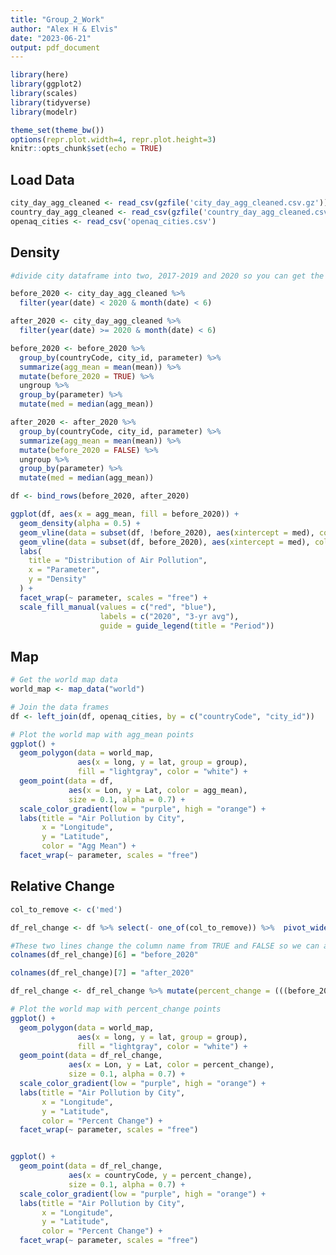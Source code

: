 ```yaml
---
title: "Group_2_Work"
author: "Alex H & Elvis"
date: "2023-06-21"
output: pdf_document
---
```

```r
library(here)
library(ggplot2)
library(scales)
library(tidyverse)
library(modelr)

theme_set(theme_bw())
options(repr.plot.width=4, repr.plot.height=3)
knitr::opts_chunk$set(echo = TRUE)
```
## Load Data
```r
city_day_agg_cleaned <- read_csv(gzfile('city_day_agg_cleaned.csv.gz'))
country_day_agg_cleaned <- read_csv(gzfile('country_day_agg_cleaned.csv.gz'))
openaq_cities <- read_csv('openaq_cities.csv')
```

## Density
```r
#divide city dataframe into two, 2017-2019 and 2020 so you can get the averages for each month and compare them to get the change in the chemical      

before_2020 <- city_day_agg_cleaned %>%
  filter(year(date) < 2020 & month(date) < 6)

after_2020 <- city_day_agg_cleaned %>%
  filter(year(date) >= 2020 & month(date) < 6)

before_2020 <- before_2020 %>%
  group_by(countryCode, city_id, parameter) %>%
  summarize(agg_mean = mean(mean)) %>%
  mutate(before_2020 = TRUE) %>% 
  ungroup %>% 
  group_by(parameter) %>% 
  mutate(med = median(agg_mean))

after_2020 <- after_2020 %>%
  group_by(countryCode, city_id, parameter) %>%
  summarize(agg_mean = mean(mean)) %>%
  mutate(before_2020 = FALSE) %>% 
  ungroup %>% 
  group_by(parameter) %>% 
  mutate(med = median(agg_mean))

df <- bind_rows(before_2020, after_2020)

ggplot(df, aes(x = agg_mean, fill = before_2020)) +
  geom_density(alpha = 0.5) +
  geom_vline(data = subset(df, !before_2020), aes(xintercept = med), color = "red", size = 1) +
  geom_vline(data = subset(df, before_2020), aes(xintercept = med), color = "blue", size = 1) +
  labs(
    title = "Distribution of Air Pollution",
    x = "Parameter",
    y = "Density"
  ) +
  facet_wrap(~ parameter, scales = "free") +
  scale_fill_manual(values = c("red", "blue"),
                    labels = c("2020", "3-yr avg"),
                    guide = guide_legend(title = "Period"))
```

## Map
```r
# Get the world map data
world_map <- map_data("world")

# Join the data frames
df <- left_join(df, openaq_cities, by = c("countryCode", "city_id"))

# Plot the world map with agg_mean points
ggplot() +
  geom_polygon(data = world_map,
               aes(x = long, y = lat, group = group),
               fill = "lightgray", color = "white") +
  geom_point(data = df,
             aes(x = Lon, y = Lat, color = agg_mean),
             size = 0.1, alpha = 0.7) +
  scale_color_gradient(low = "purple", high = "orange") +
  labs(title = "Air Pollution by City",
       x = "Longitude",
       y = "Latitude",
       color = "Agg Mean") +
  facet_wrap(~ parameter, scales = "free")
```

## Relative Change
```r
col_to_remove <- c('med')

df_rel_change <- df %>% select(- one_of(col_to_remove)) %>%  pivot_wider(names_from = before_2020, values_from = agg_mean) %>% na.omit()

#These two lines change the column name from TRUE and FALSE so we can actually use them in a mutate
colnames(df_rel_change)[6] = "before_2020"

colnames(df_rel_change)[7] = "after_2020"

df_rel_change <- df_rel_change %>% mutate(percent_change = (((before_2020 - after_2020)/before_2020))*100)

# Plot the world map with percent_change points
ggplot() +
  geom_polygon(data = world_map,
               aes(x = long, y = lat, group = group),
               fill = "lightgray", color = "white") +
  geom_point(data = df_rel_change,
             aes(x = Lon, y = Lat, color = percent_change),
             size = 0.1, alpha = 0.7) +
  scale_color_gradient(low = "purple", high = "orange") +
  labs(title = "Air Pollution by City",
       x = "Longitude",
       y = "Latitude",
       color = "Percent Change") +
  facet_wrap(~ parameter, scales = "free")


ggplot() +
  geom_point(data = df_rel_change,
             aes(x = countryCode, y = percent_change),
             size = 0.1, alpha = 0.7) +
  scale_color_gradient(low = "purple", high = "orange") +
  labs(title = "Air Pollution by City",
       x = "Longitude",
       y = "Latitude",
       color = "Percent Change") +
  facet_wrap(~ parameter, scales = "free")

```